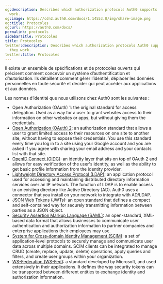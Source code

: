 ```yaml
---
og:description: Describes which authorization protocols Auth0 supports and how they
  work.
og:image: https://cdn2.auth0.com/docs/1.14553.0/img/share-image.png
og:title: Protocoles
og:url: https://auth0.com/docs/
permalink: protocols
sidebarTitle: Protocoles
title: Protocoles
twitter:description: Describes which authorization protocols Auth0 supports and how
  they work.
twitter:title: Protocoles
---
```


Il existe un ensemble de spécifications et de protocoles ouverts qui précisent comment concevoir un système d’authentification et d’autorisation. Ils détaillent comment gérer l’identité, déplacer les données personnelles en toute sécurité et décider qui peut accéder aux applications et aux données.

Les normes d’identité que nous utilisons chez Auth0 sont les suivantes :

* Open Authorization (<Tooltip tip="OAuth 2.0: Authorization framework that defines authorization protocols and workflows." cta="View Glossary" href="/docs/glossary?term=OAuth">OAuth</Tooltip>) 1: the original standard for access delegation. Used as a way for a user to grant websites access to their information on other websites or apps, but without giving them the credentials.
* [Open Authorization (OAuth) 2](/docs/authenticate/protocols/oauth): an authorization standard that allows a user to grant limited access to their resources on one site to another site, without having to expose their credentials. You use this standard every time you log in to a site using your Google account and you are asked if you agree with sharing your email address and your contacts list with that site.
* [OpenID Connect (OIDC)](/docs/authenticate/protocols/openid-connect-protocol): an identity layer that sits on top of OAuth 2 and allows for easy verification of the user's identity, as well as the ability to get basic profile information from the <Tooltip tip="Identity Provider (IdP): Service that stores and manages digital identities." cta="View Glossary" href="/docs/glossary?term=identity+provider">identity provider</Tooltip>.
* [Lightweight Directory Access Protocol (LDAP)](/docs/authenticate/identity-providers/enterprise-identity-providers/active-directory-ldap/ad-ldap-connector): an application protocol used for accessing and maintaining distributed directory information services over an IP network. The function of LDAP is to enable access to an existing directory like Active Directory (AD). Auth0 uses a connector that you install on your network to integrate with AD/LDAP.
* [JSON Web Tokens (JWTs)](/docs/secure/tokens/json-web-tokens): an open standard that defines a compact and self-contained way for securely transmitting information between parties as a JSON object.
* [Security Assertion Markup Language (SAML)](/docs/authenticate/protocols/saml/saml-configuration): an open-standard, XML-based data format that allows businesses to communicate user authentication and authorization information to partner companies and enterprise applications their employees may use.
* [System for Cross-domain Identity Management (SCIM)](/docs/authenticate/protocols/scim): a set of application-level protocols to securely manage and communicate user data across multiple domains. SCIM clients can be integrated to manage CRUD (create, replace, update, delete) operations, apply queries and filters, and create user groups within your organization.
* [WS-Federation (WS-Fed)](/docs/authenticate/protocols/ws-fed-protocol): a standard developed by Microsoft, and used extensively in their applications. It defines the way <Tooltip tip="Security Token: Digitally-signed artifact used to prove that the user was successfully authenticated." cta="View Glossary" href="/docs/glossary?term=security+tokens">security tokens</Tooltip> can be transported between different entities to exchange identity and authorization information.